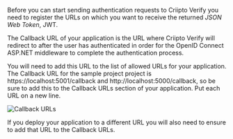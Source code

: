 Before you can start sending authentication requests to Criipto Verify you need to register the URLs on which you want to receive the returned *JSON Web Token*, JWT.

The Callback URL of your application is the URL where Criipto Verify will redirect to after the user has authenticated in order for the OpenID Connect ASP.NET middleware to complete the authentication process.

You will need to add this URL to the list of allowed URLs for your application. The Callback URL for the sample project project is https://localhost:5001/callback and http://localhost:5000/callback, so be sure to add this to the Callback URLs section of your application. Put each URL on a new line.

![Callback URLs](/images/callback-urls.png)

If you deploy your application to a different URL you will also need to ensure to add that URL to the Callback URLs. 

